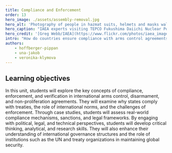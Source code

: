 ```yaml
---
title: Compliance and Enforcement
order: 13
hero_image: ./assets/assembly-removal.jpg
hero_alt: 'Photography of people in hazmat suits, helmets and masks walking through a factory building.'
hero_caption: "IAEA experts visiting TEPCO Fukushima Daiichi Nuclear Power Station on 27 November 2013 looked at the fuel assembly removal process in Reactor Unit 4."
hero_credit: '[Greg Webb/IAEA](https://www.flickr.com/photos/iaea_imagebank/11083488715/), [CC BY-SA 2.0](https://creativecommons.org/licenses/by-sa/2.0/)'
intro: "How do countries ensure compliance with arms control agreements? This unit dives into the complexities of compliance, enforcement, verification, and international norms. The unit features real-world case studies and examines legal and political challenges related to arms control. It also explores global security dynamics and the role of institutions in ensuring compliance."
authors:
    - hoffberger-pippan
    - una-jakob
    - veronika-klymova
---
```



## Learning objectives

In this unit, students will explore the key concepts of compliance, enforcement, and verification in international arms control, disarmament, and non-proliferation agreements. They will examine why states comply with treaties, the role of international norms, and the challenges of enforcement. Through case studies, students will assess real-world compliance mechanisms, sanctions, and legal frameworks. By engaging with political, legal, and technical perspectives, students will develop critical thinking, analytical, and research skills. They will also enhance their understanding of international governance structures and the role of institutions such as the UN and treaty organizations in maintaining global security.

